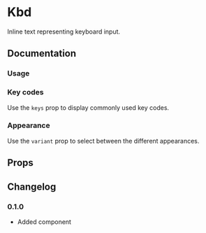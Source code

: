 
# Kbd

Inline text representing keyboard input.

## Documentation

### Usage

<Demo component={Usage} />

### Key codes

Use the `keys` prop to display commonly used key codes.

<Demo component={KeysUsage} />

### Appearance

Use the `variant` prop to select between the different appearances.

<Demo component={AppearanceUsage} />

## Props

<PropsTable component={Kbd} />

## Changelog

### 0.1.0

- Added component
